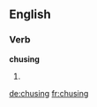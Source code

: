 ==English==

===Verb===
'''chusing'''

# {{present participle of|chuse}}

[[de:chusing]]
[[fr:chusing]]
